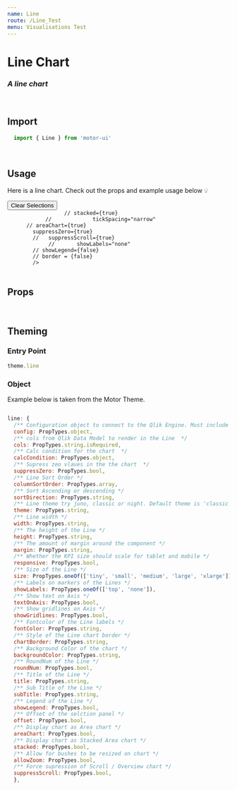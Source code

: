 ```yaml
---
name: Line
route: /Line_Test
menu: Visualisations Test
---
```


<h1 style={{ margin: '0px' }}>Line Chart</h1>
<h3 style={{ margin: '0px' }}><em>A line chart</em></h3>

<br />

## Import

```javascript
  import { Line } from 'motor-ui'
```

<br />

## Usage

Here is a line chart.
Check out the props and example usage below 💡


<Playground>
<Motor  
 config={config}>  
                          <Line
          height='400px'
          curve='Natural'
          symbol='none'
          chartColor={['#ff6961']}
          areaChart
          cols={[
            {
              qField: "[Claim Settled Date]",
              qLabel: "Claim Settled Date",
            },
            {
              qField: "=Sum([Total Claim Cost])",
              qLabel: "Total Claim Cost",
            },
          ]} 
        />
         <Filter width='100%' label="Vehicle Type" dimension={["Vehicle Type"]} />
         <Filter width='100%' label="Claim Status" dimension={["Claim Status"]} />
      <Filter width='100%' label="Claim Type" dimension={["Claim Type"]} />
      <Filter width='100%' label="Claim Sub-Type" dimension={["Claim Sub-Type"]} />
      <Filter width='100%' label="Broker" dimension={["BrokerName"]} />
      <Button type='clearSelections'>Clear Selections</Button>
  </Motor>
</Playground>

<br />

<Playground>
<Motor  
  config={{
            host: "localhost",
            secure: false,
            port: 19077,
            prefix: "",
            appId: "7943caf8-3122-4c9c-9ca1-2ef2c7a60204"
  }}>
                   <Line
                      title="Line Chart"
            // width="600px"
           // cols={['Year',  '=Sum(  [Commercial vehicle sales])']}
                   cols={[
              { qField: 'Year', qLabel: 'Year' },
             // { qField: 'OICA region', qLabel: 'OICA region' },
              {
                qField: '=Sum([Commercial vehicle sales])',
                qLabel: 'Commercial vehicle sales',
        //                qNumFormat: {
        //      "qType": "R",
        //      "qnDec": 14,
        //      "qUseThou": 1,
        //    //  "qFmt": "##############",
        //      "qFmt": '#,##0.00%',
        //      "qDec": ".",
        //      "qThou": ","
        //    },
              }
              // {
              //   qField: '=Sum([Commercial vehicle sales])',
              //   qLabel: 'Commercial vehicles sales'
              // }
            ]}
            height="410px"
           // curve="Step"
 
                      // stacked={true}
                //             tickSpacing="narrow"
          // areaChart={true}
            suppressZero={true}
            //   suppressScroll={true}
                 //       showLabels="none"
            // showLegend={false}
            // border = {false}
            />
     
  </Motor>
</Playground>

<br />

<Playground>
<Motor  
  config={{
            host: "localhost",
            secure: false,
            port: 19077,
            prefix: "",
            appId: "7943caf8-3122-4c9c-9ca1-2ef2c7a60204"
  }}>
                   <Line
            // width="600px"
           // cols={['Year', 'OICA region', '=Sum(  [Commercial vehicle sales])']}
           title="Line Chart"
            height="410px"
            cols={[
              { qField: 'Year', qLabel: 'Year' },
              { qField: 'OICA region', qLabel: 'OICA region' },
              {
                qField: '=Sum([Commercial vehicle sales])',
                qLabel: 'Commercial vehicle sales',
                        qNumFormat: {
              "qType": "R",
              "qnDec": 14,
              "qUseThou": 1,
            //  "qFmt": "##############",
              "qFmt": '#,##0.00%',
              "qDec": ".",
              "qThou": ","
            },
              }
              // {
              //   qField: '=Sum([Commercial vehicle sales])',
              //   qLabel: 'Commercial vehicles sales'
              // }
            ]}
         //   tickSpacing="wide"
         symbol="square"
            stacked={true}
           areaChart={true}
            suppressZero={true}
         //      suppressScroll={true}
            //            showLabels="none"
            // showLegend={false}
            // border = {false}
            />
     
  </Motor>
</Playground>

<br />

## Props

<Props of={Line} />

<br />

## Theming


### Entry Point

```javascript
theme.line
```

### Object

Example below is taken from the Motor Theme.

```javascript

line: {
  /** Configuration object to connect to the Qlik Engine. Must include Qlik site URL and an App name */
  config: PropTypes.object,
  /** cols from Qlik Data Model to render in the Line  */
  cols: PropTypes.string.isRequired,
  /** Calc condition for the chart  */
  calcCondition: PropTypes.object,
  /** Supress zeo vlaues in the the chart  */
  suppressZero: PropTypes.bool,
  /** Line Sort Order */
  columnSortOrder: PropTypes.array,
  /** Sort Ascending or descending */
  sortDirection: PropTypes.string,
  /** Line theme try juno, classic or night. Default theme is 'classic' */
  theme: PropTypes.string,
  /** Line width */
  width: PropTypes.string,
  /** The height of the Line */
  height: PropTypes.string,
  /** The amount of margin around the component */
  margin: PropTypes.string,
  /** Whether the KPI size should scale for tablet and mobile */
  responsive: PropTypes.bool,
  /** Size of the Line */
  size: PropTypes.oneOf(['tiny', 'small', 'medium', 'large', 'xlarge']),
  /** Labels on markers of the Lines */
  showLabels: PropTypes.oneOf(['top', 'none']),
  /** Show text on Axis */
  textOnAxis: PropTypes.bool,
  /** Show gridlines on Axis */
  showGridlines: PropTypes.bool,
  /** Fontcolor of the Line labels */
  fontColor: PropTypes.string,
  /** Style of the Line chart border */
  chartBorder: PropTypes.string,
  /** Background Color of the chart */
  backgroundColor: PropTypes.string,
  /** RoundNum of the Line */
  roundNum: PropTypes.bool,
  /** Title of the Line */
  title: PropTypes.string,
  /** Sub Title of the Line */
  subTitle: PropTypes.string,
  /** Legend of the Line */
  showLegend: PropTypes.bool,
  /** Offset of the selction panel */
  offset: PropTypes.bool,
  /** Display chart as Area chart */
  areaChart: PropTypes.bool,
  /** Display chart as Stacked Area chart */
  stacked: PropTypes.bool,
  /** Allow for bushes to be resized on chart */
  allowZoom: PropTypes.bool,
  /** Force supression of Scroll / Overview chart */
  suppressScroll: PropTypes.bool,
  },

```
